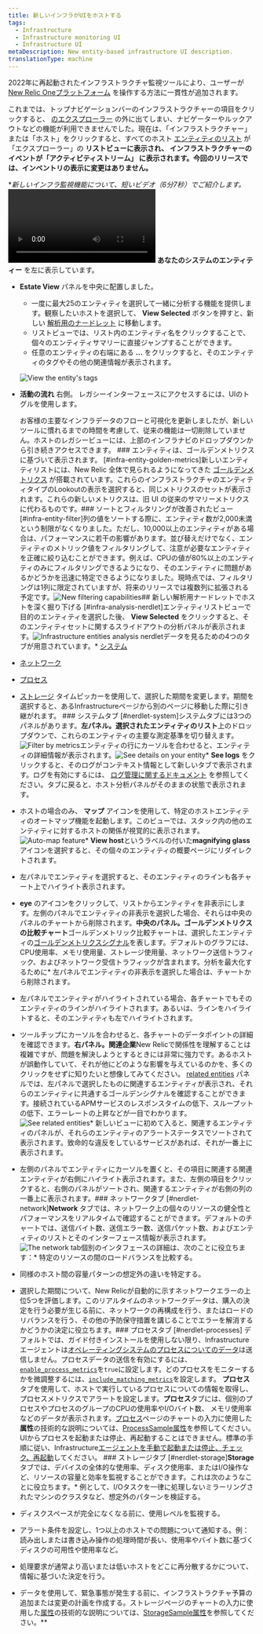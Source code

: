 ```yaml
---
title: 新しいインフラがUIをホストする
tags:
  - Infrastructure
  - Infrastructure monitoring UI
  - Infrastructure UI
metaDescription: New entity-based infrastructure UI description.
translationType: machine
---
```











2022年に再起動されたインフラストラクチャ監視ツールにより、ユーザーが[New Relic Oneプラットフォーム](/docs/new-relic-one/use-new-relic-one/get-started/introduction-new-relic-one/) を操作する方法に一貫性が追加されます。

これまでは、トップナビゲーションバーのインフラストラクチャーの項目をクリックすると、 [のエクスプローラー](/docs/new-relic-one/use-new-relic-one/core-concepts/new-relic-explorer-view-performance-across-apps-services-hosts/) の外に出てしまい、ナビゲーターやルックアウトなどの機能が利用できませんでした。現在は、「インフラストラクチャー」または「ホスト」をクリックすると、すべてのホスト [エンティティのリスト](/docs/new-relic-one/use-new-relic-one/core-concepts/what-entity-new-relic/) が「エクスプローラー」の **リストビューに表示され、 **インフラストラクチャーのイベントが「アクティビティストリーム」** に表示されます。今回のリリースでは、インベントリの表示に変更はありません。**

**新しいインフラ監視機能について、短いビデオ（6分7秒）でご紹介します。<Video
  id="PDpwGIL5s0U"
  type="youtube"
/>始める準備はできましたか？ [New Relic のアカウントをお持ちであることをご確認ください](https://newrelic.com/signup) 。無料でご利用いただけます。## 新しいインフラのUIにアクセス [#access-new-ui]新しいインフラストラクチャの監視を確認します。 [one.newrelic.com](https://one.newrelic.com) にアクセスし、上部ナビバーの **Infrastructure** をクリックし、 **Hosts (New)** を選択してください。または、 **エクスプローラー** にアクセスし、 **Hosts** を選択します。<img
  title="New infrastructure UI"
  alt="The new infrastructure hosts UI"
  src={pegasusUiFeb2022}
/>インフラストラクチャーエクスプローラーのリストビューは、これらのパネルで構成されています。* **あなたのシステムのエンティティー** を左に表示しています。

* **Estate View** パネルを中央に配置しました。

  * 一度に最大25のエンティティを選択して一緒に分析する機能を提供します。観察したいホストを選択して、 **View Selected** ボタンを押すと、新しい [解析用のナードレット](#infra-analysis-nerdlet) に移動します。
  * リストビューでは、リスト内のエンティティ名をクリックすることで、個々のエンティティサマリーに直接ジャンプすることができます。
  * 任意のエンティティの右端にある **...** をクリックすると、そのエンティティのタグやその他の関連情報が表示されます。

  <img
    title="View tags"
    alt="View the entity's tags"
    src={viewTagsMenu}
  />

* **活動の流れ** 右側。<Callout variant="tip">
  レガシーインターフェースにアクセスするには、UIのトグルを使用します。

  お客様の主要なインフラデータのフローと可視化を更新しましたが、新しいツールに慣れるまでの時間を考慮して、従来の機能は一切削除していません。ホストのレガシービューには、上部のインフラナビのドロップダウンから引き続きアクセスできます。
</Callout>### エンティティは、ゴールデンメトリクスに基づいて表示されます。 [#infra-entity-golden-metrics]新しいエンティティリストには、New Relic 全体で見られるようになってきた [ゴールデンメトリクス](/docs/apis/nerdgraph/examples/golden-metrics-entities-nerdgraph-api-tutorial/) が搭載されています。これらのインフラストラクチャのエンティティタイプのLookoutの表示を選択すると、同じメトリクスのセットが表示されます。これらの新しいメトリクスは、旧 UI の従来のサマリーメトリクスに代わるものです。### ソートとフィルタリングが改善されたビュー [#infra-entity-filter]列の値をソートする際に、エンティティ数が2,000未満という制限がなくなりました。ただし、10,000以上のエンティティがある場合は、パフォーマンスに若干の影響があります。並び替えだけでなく、エンティティのメトリック値をフィルタリングして、注意が必要なエンティティを正確に絞り込むことができます。例えば、CPUの値が80%以上のエンティティのみにフィルタリングできるようになり、そのエンティティに問題があるかどうかを迅速に特定できるようになりました。現時点では、フィルタリングは1列に限定されていますが、将来のリリースでは複数列に拡張される予定です。<img
  title="New filtering"
  alt="New filtering capabilities"
  src={hostsFilterDropdown}
/>## 新しい解析用ナードレットでホストを深く掘り下げる [#infra-analysis-nerdlet]エンティティリストビューで目的のエンティティを選択した後、 **View Selected** をクリックすると、そのエンティティセットに関するスライドアウトの分析パネルが表示されます。<img
  title="Analysis nerdlet"
  alt="Infrastructure entities analysis nerdlet"
  src={nerdlet4Tabs}
/>データを見るための4つのタブが用意されています。* [システム](#nerdlet-system)
* [ネットワーク](#nerdlet-network)
* [プロセス](#nerdlet-processes)
* [ストレージ](#nerdlet-storage)<Callout variant="tip">
  タイムピッカーを使用して、選択した期間を変更します。期間を選択すると、あるInfrastructureページから別のページに移動した際に引き継がれます。
</Callout>### システムタブ [#nerdlet-system]システムタブには3つのパネルがあります。**左パネル。選択されたエンティティのリスト**上のドロップダウンで、これらのエンティティの主要な測定基準を切り替えます。<img
  title="Filter by metrics"
  alt="Filter by metrics"
  src={systemEntityDropdown}
/>エンティティの行にカーソルを合わせると、エンティティの詳細情報が表示されます。<img
  title="Entity details"
  alt="See details on your entity"
  src={newHostsMenu}
/>* **See logs** をクリックすると、そのログがコンテキスト情報として新しいタブで表示されます。ログを有効にするには、 [ログ管理に関するドキュメント](/docs/logs/forward-logs/enable-log-management-new-relic/) を参照してください。タブに戻ると、ホスト分析パネルがそのままの状態で表示されます。
* ホストの場合のみ、 **マップ** アイコンを使用して、特定のホストエンティティのオートマップ機能を起動します。このビューでは、スタック内の他のエンティティに対するホストの関係が視覚的に表示されます。<img
  title="Auto-map feature"
  alt="Auto-map feature"
  src={nerdletAutomap}
/>* **View host**というラベルの付いた**magnifying glass**アイコンを選択すると、その個々のエンティティの概要ページにリダイレクトされます。
* 左パネルでエンティティを選択すると、そのエンティティのラインも各チャート上でハイライト表示されます。
* **eye** のアイコンをクリックして、リストからエンティティを非表示にします。左側のパネルでエンティティの非表示を選択した場合、それらは中央のパネルのチャートから削除されます。**中央のパネル。ゴールデンメトリクスの比較チャート**ゴールデンメトリック比較チャートは、選択したエンティティの[ゴールデンメトリクスシグナル](https://github.com/newrelic/entity-definitions)を表します。デフォルトのグラフには、CPU使用率、メモリ使用量、ストレージ使用量、ネットワーク送信トラフィック、およびネットワーク受信トラフィックが含まれます。分析を最大化するために* 左パネルでエンティティの非表示を選択した場合は、チャートから削除されます。
* 左パネルでエンティティがハイライトされている場合、各チャートでもそのエンティティのラインがハイライトされます。あるいは、ラインをハイライトすると、そのエンティティも左でハイライトされます。
* ツールチップにカーソルを合わせると、各チャートのデータポイントの詳細を確認できます。**右パネル。関連企業**New Relicで関係性を理解することは複雑ですが、問題を解決しようとするときには非常に強力です。あるホストが誤動作していて、それが他にどのような影響を与えているのかを、多くのクリックをせずに知りたいと想像してみてください。 [related entities](/docs/new-relic-one/use-new-relic-one/core-concepts/what-entity-new-relic/#related-entities) パネルでは、左パネルで選択したものに関連するエンティティが表示され、それらのエンティティに共通するゴールデンシグナルを確認することができます。接続されているAPMサービスのレスポンスタイムの低下、スループットの低下、エラーレートの上昇などが一目でわかります。<img
  title="See related entities"
  alt="See related entities"
  src={systemRelatedEntities}
/>* 新しいビューに初めて入ると、関連するエンティティのパネルが、それらのエンティティのアラートステータスでソートされて表示されます。致命的な違反をしているサービスがあれば、それが一番上に表示されます。
* 左側のパネルでエンティティにカーソルを置くと、その項目に関連する関連エンティティが右側にハイライト表示されます。また、左側の項目をクリックすると、右側のパネルがソートされ、関連するエンティティが右側の列の一番上に表示されます。### ネットワークタブ [#nerdlet-network]**Network** タブでは、ネットワーク上の個々のリソースの健全性とパフォーマンスをリアルタイムで確認することができます。デフォルトのチャートでは、送信バイト数、送信エラー数、送信パケット数、およびエンティティのリストとそのインターフェース情報が表示されます。<img
  title="The network tab"
  alt="The network tab"
  src={networkTab}
/>個別のインタフェースの詳細は、次のことに役立ちます：* 特定のリソースの間のロードバランスを比較する。
* 同様のホスト間の容量パターンの想定外の違いを特定する。
* 選択した期間について、New Relicが自動的に示すネットワークエラーの上位5つを評価します。このリアルタイムのネットワークデータは、購入の決定を行う必要が生じる前に、ネットワークの再構成を行う、またはロードのリバランスを行う、その他の予防保守措置を講じることでエラーを解消するかどうかの決定に役立ちます。### プロセスタブ [#nerdlet-processes]<Callout variant="important">
  デフォルトでは、ガイド付きインストールを使用しない限り、Infrastructureエージェントは[オペレーティングシステムのプロセスについてのデータ](/attribute-dictionary/?event=ProcessSample)は送信しません。プロセスデータの送信を有効にするには、[`enable_process_metrics`](/docs/infrastructure/install-infrastructure-agent/configuration/infrastructure-agent-configuration-settings/)を`true`に設定します。どのプロセスをモニターするかを微調整するには、[`include_matching_metrics`](/docs/infrastructure/install-configure-manage-infrastructure/configuration/infrastructure-configuration-settings#include-matching-metrics)を設定します。
</Callout>**プロセス**タブを使用して、ホストで実行しているプロセスについての情報を取得し、プロセスメトリクスでアラートを設定します。**プロセス**タブには、個別のプロセスやプロセスのグループのCPUの使用率やI/Oバイト数、 メモリ使用率などのデータが表示されます。[プロセス](/docs/accounts-partnerships/education/getting-started-new-relic/glossary#attribute)ページのチャートの入力に使用した**属性**の技術的な説明については、[ProcessSample属性](/docs/infrastructure/new-relic-infrastructure/data-instrumentation/default-infrastructure-attributes-events#processsample-attributes)を参照してください。<Callout variant="tip">
  UIからプロセスを起動または停止、再起動することはできません。標準の手順に従い、Infrastructure[エージェントを手動で起動または停止、チェック、再起動](/docs/infrastructure/new-relic-infrastructure/configuration/start-stop-restart-check-infrastructure-agent-status)してください。
</Callout>### ストレージタブ [#nerdlet-storage]**Storage** タブでは、デバイスの全体的な使用率、ディスク使用率、またはI/O操作など、リソースの容量と効率を監視することができます。これは次のようなことに役立ちます。* 例として、I/Oタスクを一律に処理しないミラーリングされたマシンのクラスタなど、想定外のパターンを検証する。
* ディスクスペースが完全になくなる前に、使用レベルを監視する。
* アラート条件を設定し、1つ以上のホストでの問題について通知する。例：読み出しまたは書き込み操作の処理時間が長い、使用率やバイト数に基づくディスクの可用性や使用率など。
* 処理要求が通常より高いまたは低いホストをどこに再分散するかについて、情報に基づいた決定を行う。
* データを使用して、緊急事態が発生する前に、インフラストラクチャ予算の追加または変更の計画を作成する。ストレージページのチャートの入力に使用した[属性](/docs/accounts-partnerships/education/getting-started-new-relic/glossary#attribute)の技術的な説明については、[StorageSample属性](/docs/infrastructure/new-relic-infrastructure/data-instrumentation/default-infrastructure-attributes-events#storagesample-attributes)を参照してください。**